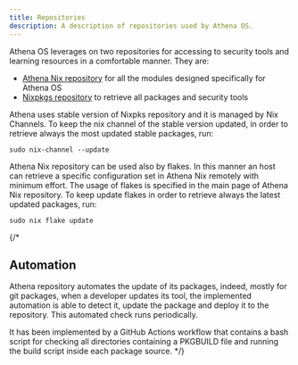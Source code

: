 ```yaml
---
title: Repositories
description: A description of repositories used by Athena OS.
---
```


Athena OS leverages on two repositories for accessing to security tools and learning resources in a comfortable manner. They are:
* [Athena Nix repository](https://github.com/Athena-OS/athena-nix) for all the modules designed specifically for Athena OS
* [Nixpkgs repository](https://github.com/NixOS/nixpkgs/) to retrieve all packages and security tools

Athena uses stable version of Nixpks repository and it is managed by Nix Channels. To keep the nix channel of the stable version updated, in order to retrieve always the most updated stable packages, run:
```
sudo nix-channel --update
```

Athena Nix repository can be used also by flakes. In this manner an host can retrieve a specific configuration set in Athena Nix remotely with minimum effort. The usage of flakes is specified in the main page of Athena Nix repository. To keep update flakes in order to retrieve always the latest updated packages, run:
```
sudo nix flake update
```

{/*
## Automation

Athena repository automates the update of its packages, indeed, mostly for git packages, when a developer updates its tool, the implemented automation is able to detect it, update the package and deploy it to the repository. This automated check runs periodically.

It has been implemented by a GitHub Actions workflow that contains a bash script for checking all directories containing a PKGBUILD file and running the build script inside each package source.
*/}

<ImageComponent />
